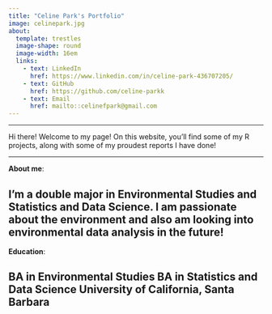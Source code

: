 ```yaml
---
title: "Celine Park's Portfolio"
image: celinepark.jpg
about: 
  template: trestles
  image-shape: round
  image-width: 16em
  links:
    - text: LinkedIn
      href: https://www.linkedin.com/in/celine-park-436707205/
    - text: GitHub
      href: https://github.com/celine-parkk
    - text: Email
      href: mailto::celinefpark@gmail.com
---
```


------------------------------------------------------------------------

<!-- ::: {.big-text} -->
Hi there! Welcome to my page! On this website, you'll find some of my R projects, along with some of my proudest reports I have done!

------------------------------------------------------------------------

**About me**:

## I'm a double major in Environmental Studies and Statistics and Data Science. I am passionate about the environment and also am looking into environmental data analysis in the future!

**Education**:

## BA in Environmental Studies BA in Statistics and Data Science University of California, Santa Barbara
